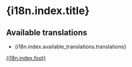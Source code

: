
# {i18n.index.title}
## Available translations
* {i18n.index.available_translations.translations}

[{i18n.index.foot}](https://github.com/sobrooms/ps-docs)
